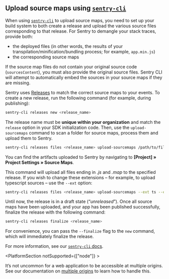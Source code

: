 ## Upload source maps using [`sentry-cli`](/product/cli/)

When using [`sentry-cli`](/product/cli/) to upload source maps, you need to set up your build system to both create a release and upload the various source files corresponding to that release. For Sentry to demangle your stack traces, provide both:
- the deployed files (in other words, the results of your transpilation/minification/bundling process; for example, `app.min.js`)
- the corresponding source maps

If the source map files do not contain your original source code (`sourcesContent`), you must also provide the original source files. Sentry CLI will attempt to automatically embed the sources in your source maps if they are missing.

Sentry uses [Releases](/product/releases/) to match the correct source maps to your events. To create a new release, run the following command (for example, during publishing):

```bash
sentry-cli releases new <release_name>
```

<Note>

The release name must be **unique within your organization** and match the `release` option in your SDK initialization code. Then, use the `upload-sourcemaps` command to scan a folder for source maps, process them and upload them to Sentry.

</Note>

```bash
sentry-cli releases files <release_name> upload-sourcemaps /path/to/files
```

<Note>

You can find the artifacts uploaded to Sentry by navigating to **[Project] » Project Settings » Source Maps**.

</Note>

This command will upload all files ending in _.js_ and _.map_ to the specified release. If you wish to change these extensions – for example, to upload typescript sources – use the `--ext` option:

```bash
sentry-cli releases files <release_name> upload-sourcemaps --ext ts --ext map /path/to/files
```

Until now, the release is in a draft state (“_unreleased_”). Once all source maps have been uploaded, and your app has been published successfully, finalize the release with the following command:

```bash
sentry-cli releases finalize <release_name>
```

For convenience, you can pass the `--finalize` flag to the `new` command, which will immediately finalize the release.


For more information, see our [`sentry-cli` docs](/product/cli/releases/#managing-release-artifacts).

<PlatformSection notSupported={["node"]} >

It’s not uncommon for a web application to be accessible at multiple origins. See our documentation on [multiple origins](../../uploading/multiple-origins/) to learn how to handle this.

</PlatformSection>
